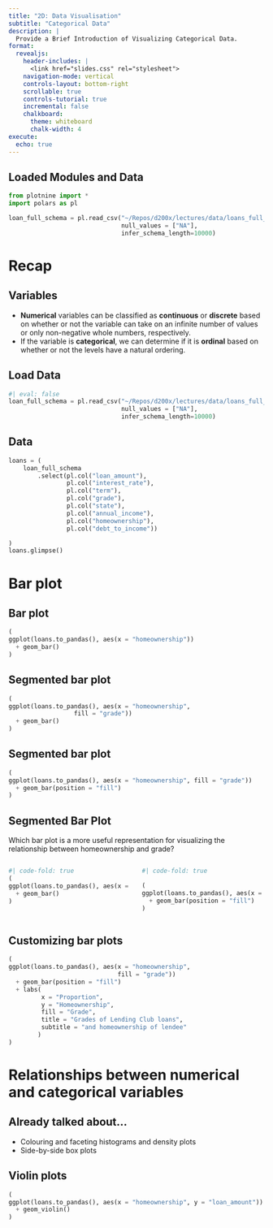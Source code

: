 ```yaml
---
title: "2D: Data Visualisation"
subtitle: "Categorical Data"
description: |
  Provide a Brief Introduction of Visualizing Categorical Data.
format:
  revealjs:
    header-includes: |
      <link href="slides.css" rel="stylesheet">
    navigation-mode: vertical
    controls-layout: bottom-right
    scrollable: true
    controls-tutorial: true
    incremental: false 
    chalkboard:
      theme: whiteboard
      chalk-width: 4
execute: 
  echo: true
---
```


## Loaded Modules and Data

```python
from plotnine import *
import polars as pl

loan_full_schema = pl.read_csv("~/Repos/d200x/lectures/data/loans_full_schema.csv",
                               null_values = ["NA"],
                               infer_schema_length=10000)
```

# Recap

## Variables

- **Numerical** variables can be classified as **continuous** or **discrete** based on whether or not the variable can take on an infinite number of values or only non-negative whole numbers, respectively.
- If the variable is **categorical**, we can determine if it is **ordinal** based on whether or not the levels have a natural ordering.

## Load Data


```python
#| eval: false
loan_full_schema = pl.read_csv("~/Repos/d200x/lectures/data/loans_full_schema.csv",
                               null_values = ["NA"],
                               infer_schema_length=10000)
```

## Data 

```python
loans = (
    loan_full_schema
        .select(pl.col("loan_amount"), 
                pl.col("interest_rate"), 
                pl.col("term"), 
                pl.col("grade"),
                pl.col("state"), 
                pl.col("annual_income"), 
                pl.col("homeownership"), 
                pl.col("debt_to_income"))

)
loans.glimpse()
```


# Bar plot


## Bar plot

```python
(
ggplot(loans.to_pandas(), aes(x = "homeownership"))
  + geom_bar()
)
```


## Segmented bar plot

```python
(
ggplot(loans.to_pandas(), aes(x = "homeownership", 
                  fill = "grade"))
  + geom_bar()
)
```


## Segmented bar plot

```python
(
ggplot(loans.to_pandas(), aes(x = "homeownership", fill = "grade")) 
  + geom_bar(position = "fill")
)
```


## Segmented Bar Plot

:::: question
Which bar plot is a more useful representation for visualizing the relationship between homeownership and grade?
::::

:::: columns

::: column

```python
#| code-fold: true
(
ggplot(loans.to_pandas(), aes(x = "homeownership", fill = "grade")) 
  + geom_bar()
)
```

:::
::: column

```python
#| code-fold: true

(
ggplot(loans.to_pandas(), aes(x = "homeownership", fill = "grade")) 
  + geom_bar(position = "fill")
)
```

:::
::::


## Customizing bar plots


```python
(
ggplot(loans.to_pandas(), aes(x = "homeownership", 
                              fill = "grade"))
  + geom_bar(position = "fill")
  + labs( 
         x = "Proportion",
         y = "Homeownership", 
         fill = "Grade", 
         title = "Grades of Lending Club loans", 
         subtitle = "and homeownership of lendee" 
        ) 
)
```


# Relationships between numerical and categorical variables


## Already talked about...

- Colouring and faceting histograms and density plots
- Side-by-side box plots


## Violin plots

```python
(
ggplot(loans.to_pandas(), aes(x = "homeownership", y = "loan_amount"))
  + geom_violin()
)
```

